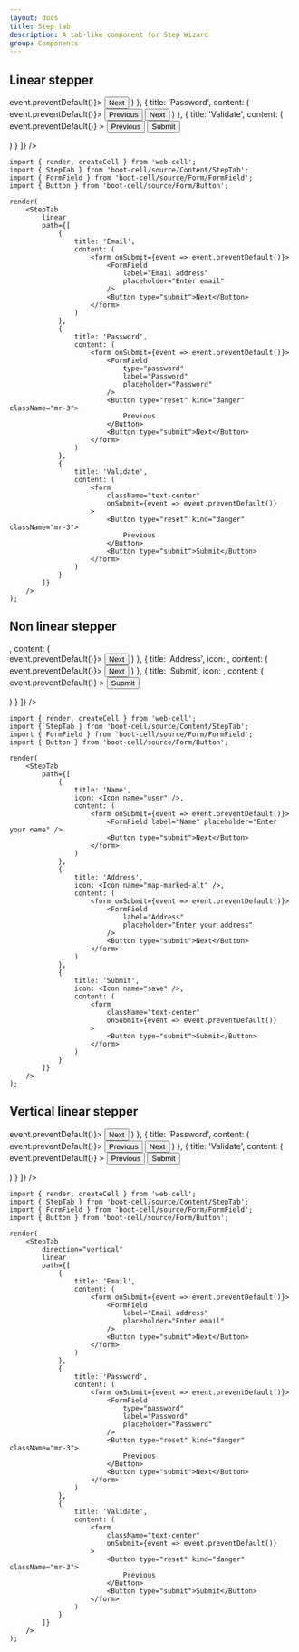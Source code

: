 ```yaml
---
layout: docs
title: Step tab
description: A tab-like component for Step Wizard
group: Components
---
```




## Linear stepper

<Example>
    <StepTab
        linear
        path={[
            {
                title: 'Email',
                content: (
                    <form onSubmit={event => event.preventDefault()}>
                        <FormField
                            label="Email address"
                            placeholder="Enter email"
                        />
                        <Button type="submit">Next</Button>
                    </form>
                )
            },
            {
                title: 'Password',
                content: (
                    <form onSubmit={event => event.preventDefault()}>
                        <FormField
                            type="password"
                            label="Password"
                            placeholder="Password"
                        />
                        <Button type="reset" kind="danger" className="mr-3">
                            Previous
                        </Button>
                        <Button type="submit">Next</Button>
                    </form>
                )
            },
            {
                title: 'Validate',
                content: (
                    <form
                        className="text-center"
                        onSubmit={event => event.preventDefault()}
                    >
                        <Button type="reset" kind="danger" className="mr-3">
                            Previous
                        </Button>
                        <Button type="submit">Submit</Button>
                    </form>
                )
            }
        ]}
    />
</Example>

```TSX
import { render, createCell } from 'web-cell';
import { StepTab } from 'boot-cell/source/Content/StepTab';
import { FormField } from 'boot-cell/source/Form/FormField';
import { Button } from 'boot-cell/source/Form/Button';

render(
    <StepTab
        linear
        path={[
            {
                title: 'Email',
                content: (
                    <form onSubmit={event => event.preventDefault()}>
                        <FormField
                            label="Email address"
                            placeholder="Enter email"
                        />
                        <Button type="submit">Next</Button>
                    </form>
                )
            },
            {
                title: 'Password',
                content: (
                    <form onSubmit={event => event.preventDefault()}>
                        <FormField
                            type="password"
                            label="Password"
                            placeholder="Password"
                        />
                        <Button type="reset" kind="danger" className="mr-3">
                            Previous
                        </Button>
                        <Button type="submit">Next</Button>
                    </form>
                )
            },
            {
                title: 'Validate',
                content: (
                    <form
                        className="text-center"
                        onSubmit={event => event.preventDefault()}
                    >
                        <Button type="reset" kind="danger" className="mr-3">
                            Previous
                        </Button>
                        <Button type="submit">Submit</Button>
                    </form>
                )
            }
        ]}
    />
);
```

## Non linear stepper

<Example>
    <StepTab
        path={[
            {
                title: 'Name',
                icon: <Icon name="user" />,
                content: (
                    <form onSubmit={event => event.preventDefault()}>
                        <FormField label="Name" placeholder="Enter your name" />
                        <Button type="submit">Next</Button>
                    </form>
                )
            },
            {
                title: 'Address',
                icon: <Icon name="map-marked-alt" />,
                content: (
                    <form onSubmit={event => event.preventDefault()}>
                        <FormField
                            label="Address"
                            placeholder="Enter your address"
                        />
                        <Button type="submit">Next</Button>
                    </form>
                )
            },
            {
                title: 'Submit',
                icon: <Icon name="save" />,
                content: (
                    <form
                        className="text-center"
                        onSubmit={event => event.preventDefault()}
                    >
                        <Button type="submit">Submit</Button>
                    </form>
                )
            }
        ]}
    />
</Example>

```TSX
import { render, createCell } from 'web-cell';
import { StepTab } from 'boot-cell/source/Content/StepTab';
import { FormField } from 'boot-cell/source/Form/FormField';
import { Button } from 'boot-cell/source/Form/Button';

render(
    <StepTab
        path={[
            {
                title: 'Name',
                icon: <Icon name="user" />,
                content: (
                    <form onSubmit={event => event.preventDefault()}>
                        <FormField label="Name" placeholder="Enter your name" />
                        <Button type="submit">Next</Button>
                    </form>
                )
            },
            {
                title: 'Address',
                icon: <Icon name="map-marked-alt" />,
                content: (
                    <form onSubmit={event => event.preventDefault()}>
                        <FormField
                            label="Address"
                            placeholder="Enter your address"
                        />
                        <Button type="submit">Next</Button>
                    </form>
                )
            },
            {
                title: 'Submit',
                icon: <Icon name="save" />,
                content: (
                    <form
                        className="text-center"
                        onSubmit={event => event.preventDefault()}
                    >
                        <Button type="submit">Submit</Button>
                    </form>
                )
            }
        ]}
    />
);
```

## Vertical linear stepper

<Example>
    <StepTab
        direction="vertical"
        linear
        path={[
            {
                title: 'Email',
                content: (
                    <form onSubmit={event => event.preventDefault()}>
                        <FormField
                            label="Email address"
                            placeholder="Enter email"
                        />
                        <Button type="submit">Next</Button>
                    </form>
                )
            },
            {
                title: 'Password',
                content: (
                    <form onSubmit={event => event.preventDefault()}>
                        <FormField
                            type="password"
                            label="Password"
                            placeholder="Password"
                        />
                        <Button type="reset" kind="danger" className="mr-3">
                            Previous
                        </Button>
                        <Button type="submit">Next</Button>
                    </form>
                )
            },
            {
                title: 'Validate',
                content: (
                    <form
                        className="text-center"
                        onSubmit={event => event.preventDefault()}
                    >
                        <Button type="reset" kind="danger" className="mr-3">
                            Previous
                        </Button>
                        <Button type="submit">Submit</Button>
                    </form>
                )
            }
        ]}
    />
</Example>

```TSX
import { render, createCell } from 'web-cell';
import { StepTab } from 'boot-cell/source/Content/StepTab';
import { FormField } from 'boot-cell/source/Form/FormField';
import { Button } from 'boot-cell/source/Form/Button';

render(
    <StepTab
        direction="vertical"
        linear
        path={[
            {
                title: 'Email',
                content: (
                    <form onSubmit={event => event.preventDefault()}>
                        <FormField
                            label="Email address"
                            placeholder="Enter email"
                        />
                        <Button type="submit">Next</Button>
                    </form>
                )
            },
            {
                title: 'Password',
                content: (
                    <form onSubmit={event => event.preventDefault()}>
                        <FormField
                            type="password"
                            label="Password"
                            placeholder="Password"
                        />
                        <Button type="reset" kind="danger" className="mr-3">
                            Previous
                        </Button>
                        <Button type="submit">Next</Button>
                    </form>
                )
            },
            {
                title: 'Validate',
                content: (
                    <form
                        className="text-center"
                        onSubmit={event => event.preventDefault()}
                    >
                        <Button type="reset" kind="danger" className="mr-3">
                            Previous
                        </Button>
                        <Button type="submit">Submit</Button>
                    </form>
                )
            }
        ]}
    />
);
```
